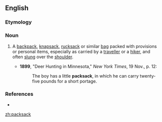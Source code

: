 ==English==

===Etymology===
{{compound|pack|sack}}

===Noun===
{{en-noun}}

# {{chiefly|US}} A [[backpack]], [[knapsack]], [[rucksack]] or similar [[bag]] packed with provisions or personal items, especially as carried by a [[traveller]] or a [[hiker]], and often [[slung]] over the [[shoulder]].
#* '''1899''', "Deer Hunting in Minnesota," ''New York Times'', 19 Nov., p. 12:
#*: The boy has a little '''packsack''', in which he can carry twenty-five pounds for a short portage.

===References===
* {{R:OneLook}}

[[zh:packsack]]